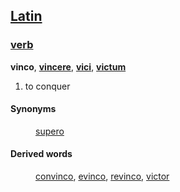 ==[[Latin]]==
===[[verb]]===
'''vinco''', '''[[vincere]]''', '''[[vici]]''', '''[[victum]]'''

# to conquer
====Synonyms====
: [[supero]]
====Derived words====
: [[convinco]], [[evinco]], [[revinco]], [[victor]]
